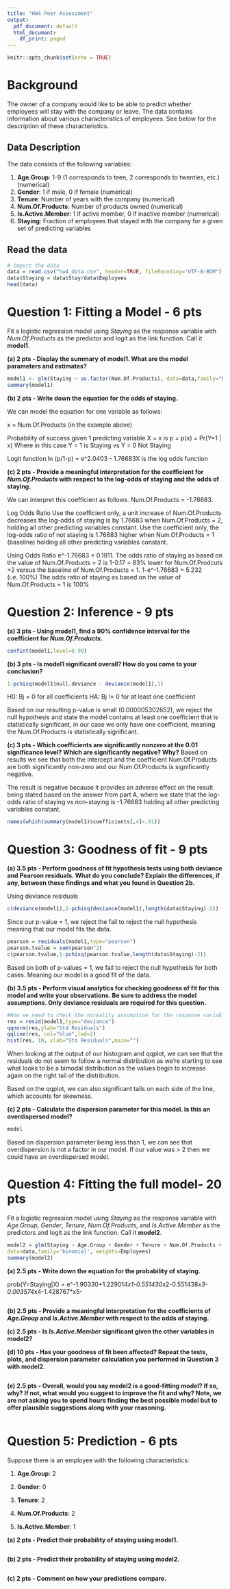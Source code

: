 ```yaml
---
title: "HW4 Peer Assessment"
output:
  pdf_document: default
  html_document:
    df_print: paged
---
```


```r
knitr::opts_chunk$set(echo = TRUE)
```

# Background

The owner of a company would like to be able to predict whether employees will stay with the company or leave. The data contains information about various characteristics of employees. See below for the description of these characteristics.  

## Data Description

The data consists of the following variables:

1. **Age.Group**: 1-9 (1 corresponds to teen, 2 corresponds to twenties, etc.) (numerical)
2. **Gender**: 1 if male, 0 if female (numerical)
3. **Tenure**: Number of years with the company (numerical)
4. **Num.Of.Products**: Number of products owned (numerical)
5. **Is.Active.Member**: 1 if active member, 0 if inactive member (numerical)
6. **Staying**: Fraction of employees that stayed with the company for a given set of predicting variables

## Read the data

```r
# import the data
data = read.csv("hw4_data.csv", header=TRUE, fileEncoding="UTF-8-BOM")
data$Staying = data$Stay/data$Employees
head(data)
```

# Question 1: Fitting a Model - 6 pts

Fit a logistic regression model using *Staying* as the response variable with *Num.Of.Products* as the predictor and logit as the link function. Call it **model1**.

**(a) 2 pts - Display the summary of model1. What are the model parameters and estimates?**

```r
model1 <- glm(Staying ~ as.factor(Num.Of.Products), data=data,family="binomial",weights=Employees)
summary(model1)
```

**(b) 2 pts - Write down the equation for the odds of staying.**

We can model the equation for one variable as follows: 

x = Num.Of.Products (in the example above)

Probability of success given 1 predicting variable X = x is p = p(x) = Pr(Y=1 | x)
Where in this case Y = 1 is Staying vs Y = 0 Not Staying

Logit function ln (p/1-p) = e^2.0403 - 1.76683X is the log odds function


**(c) 2 pts - Provide a meaningful interpretation for the coefficient for *Num.Of.Products* with respect to the log-odds of staying and the odds of staying.**

We can interpret this coefficient as follows. Num.Of.Products = -1.76683. 

Log Odds Ratio
Use the coefficient only, a unit increase of Num.Of.Products decreases the log-odds of staying is by 1.76683 when Num.Of.Products = 2, holding all other predicting variables constant.
Use the coefficient only, the log-odds ratio of not staying is 1.76683 higher when Num.Of.Products = 1 (baseline) holding all other predicting variables constant.

Using Odds Ratio
e^-1.76683 = 0.1911. The odds ratio of staying as based on the value of Num.Of.Products = 2 is 1-0.17 = 83% lower for Num.Of.Prodcuts =2 versus the baseline of Num.Of.Products = 1.
1-e^-1.76683 = 5.232 (i.e. 100%) The odds ratio of staying as based on the value of Num.Of.Products = 1 is 100% 


# Question 2: Inference - 9 pts 

**(a) 3 pts - Using model1, find a 90% confidence interval for the coefficient for *Num.Of.Products*.**

```r
confint(model1,level=0.90)
```

**(b) 3 pts - Is model1 significant overall? How do you come to your conclusion?**
```r
1-pchisq(model1$null.deviance - deviance(model1),1)
```
H0: Bj = 0 for all coefficients
HA: Bj != 0 for at least one coefficient

Based on our resulting p-value is small (0.000005302652), we reject the null hypothesis and state the model contains at least one coefficient that is statistically significant, in our case we only have one coefficient, meaning the Num.Of.Products is statistically significant.

**(c) 3 pts - Which coefficients are significantly nonzero at the 0.01 significance level? Which are significantly negative? Why?**
Based on results we see that both the intercept and the coefficient Num.Of.Products are both significantly non-zero and our Num.Of.Products is significantly negative. 

The result is negative because it provides an adverse effect on the result being stated based on the answer from part A, where we state that the log-odds ratio of staying vs non-staying is -1.76683 holding all other predicting variables constant.

```r
names(which(summary(model1)$coefficients[,4]<.01))
```

# Question 3: Goodness of fit - 9 pts

**(a) 3.5 pts - Perform goodness of fit hypothesis tests using both deviance and Pearson residuals. What do you conclude? Explain the differences, if any, between these findings and what you found in Question 2b.**

Using deviance residuals
```r
c(deviance(model1),1-pchisq(deviance(model1),length(data$Staying)-2))
```
Since our p-value = 1, we reject the fail to reject the null hypothesis meaning that our model fits the data. 
```r
pearson = residuals(model1,type="pearson")
pearson.tvalue = sum(pearson^2)
c(pearson.tvalue,1-pchisq(pearson.tvalue,length(data$Staying)-2))
```
Based on both of p-values = 1, we fail to reject the null hypothesis for both cases. Meaning our model is a good fit of the data.

**(b) 3.5 pts - Perform visual analytics for checking goodness of fit for this model and write your observations. Be sure to address the model assumptions. Only deviance residuals are required for this question.**

```r
#Now we need to check the normality assumption for the response variable staying using a qqplot and histogram
res = resid(model1,type="deviance")
qqnorm(res,ylab="Std Residuals")
qqline(res, col="blue",lwd=2)
hist(res, 10, xlab="Std Residuals",main="")
```

When looking at the output of our histogram and qqplot, we can see that the residuals do not seem to follow a normal distribution as we're starting to see what looks to be a bimodal distribution as the values begin to increase again on the right tail of the distribution. 

Based on the qqplot, we can also significant tails on each side of the line, which accounts for skewness.

**(c) 2 pts - Calculate the dispersion parameter for this model. Is this an overdispersed model?**

```r
model
```
Based on dispersion parameter being less than 1, we can see that overdispersion is not a factor in our model. If our value was > 2 then we could have an overdispersed model.

# Question 4: Fitting the full model- 20 pts

Fit a logistic regression model using *Staying* as the response variable with *Age.Group*, *Gender*, *Tenure*, *Num.Of.Products*, and *Is.Active.Member* as the predictors and logit as the link function. Call it **model2**.

```r
model2 = glm(Staying ~ Age.Group + Gender + Tenure + Num.Of.Products + Is.Active.Member,
data=data,family='binomial', weights=Employees)
summary(model2)
```

**(a) 2.5 pts - Write down the equation for the probability of staying.**

prob(Y=Staying|X) = e^-1.90330+1.229014*x1-0.551430*x2-0.551438*x3-0.003574*x4-1.428767*x5-



```r


```

**(b) 2.5 pts - Provide a meaningful interpretation for the coefficients of *Age.Group* and *Is.Active.Member* with respect to the odds of staying.**



**(c) 2.5 pts - Is *Is.Active.Member* significant given the other variables in model2?**



**(d) 10 pts - Has your goodness of fit been affected? Repeat the tests, plots, and dispersion parameter calculation you performed in Question 3 with model2.**

```r


```

**(e) 2.5 pts - Overall, would you say model2 is a good-fitting model? If so, why? If not, what would you suggest to improve the fit and why? Note, we are not asking you to spend hours finding the best possible model but to offer plausible suggestions along with your reasoning.**

```r


```

# Question 5: Prediction - 6 pts

Suppose there is an employee with the following characteristics:

1. **Age.Group**: 2

2. **Gender**: 0

3. **Tenure**: 2

4. **Num.Of.Products**: 2

5. **Is.Active.Member**: 1

**(a) 2 pts - Predict their probability of staying using model1.**

```r


```

**(b) 2 pts - Predict their probability of staying using model2.**

```r


```

**(c) 2 pts - Comment on how your predictions compare.**
